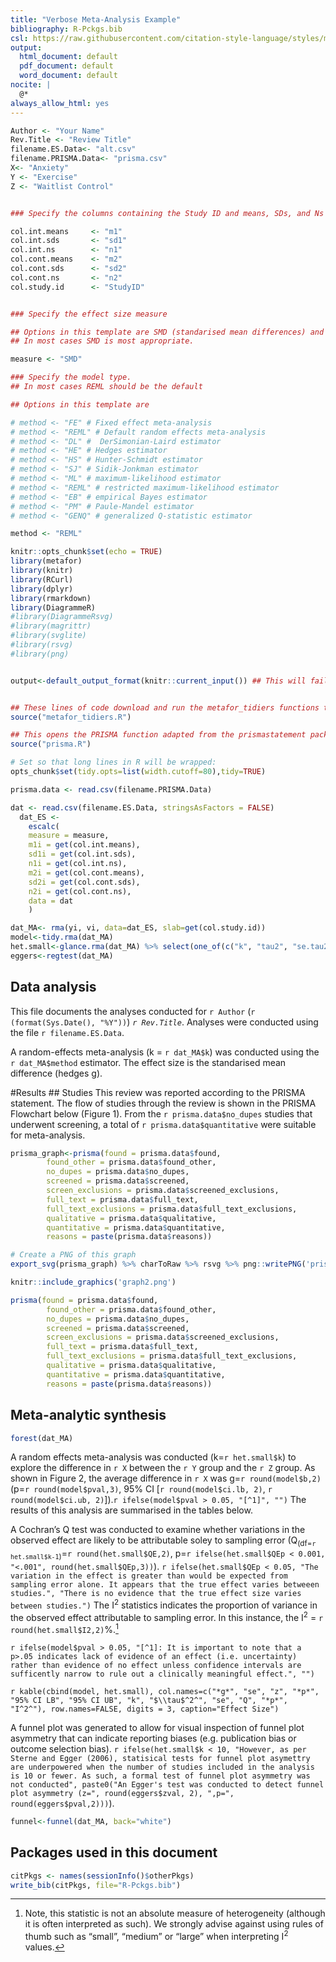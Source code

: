 ```yaml
---
title: "Verbose Meta-Analysis Example"
bibliography: R-Pckgs.bib
csl: https://raw.githubusercontent.com/citation-style-language/styles/master/apa.csl
output:
  html_document: default
  pdf_document: default
  word_document: default
nocite: |
  @*
always_allow_html: yes
---
```


```r
Author <- "Your Name"
Rev.Title <- "Review Title"
filename.ES.Data<- "alt.csv"
filename.PRISMA.Data<- "prisma.csv"
X<- "Anxiety"
Y <- "Exercise"
Z <- "Waitlist Control"


### Specify the columns containing the Study ID and means, SDs, and Ns for intervention and control within the file

col.int.means     <- "m1"
col.int.sds       <- "sd1"
col.int.ns        <- "n1"
col.cont.means    <- "m2"
col.cont.sds      <- "sd2"
col.cont.ns       <- "n2"
col.study.id      <- "StudyID"


### Specify the effect size measure

## Options in this template are SMD (standarised mean differences) and MD (raw mean differences). 
## In most cases SMD is most appropriate.

measure <- "SMD"

### Specify the model type. 
## In most cases REML should be the default

## Options in this template are 

# method <- "FE" # Fixed effect meta-analysis
# method <- "REML" # Default random effects meta-analysis
# method <- "DL" #  DerSimonian-Laird estimator
# method <- "HE" # Hedges estimator
# method <- "HS" # Hunter-Schmidt estimator
# method <- "SJ" # Sidik-Jonkman estimator
# method <- "ML" # maximum-likelihood estimator
# method <- "REML" # restricted maximum-likelihood estimator
# method <- "EB" # empirical Bayes estimator
# method <- "PM" # Paule-Mandel estimator
# method <- "GENQ" # generalized Q-statistic estimator

method <- "REML"


```


```r
knitr::opts_chunk$set(echo = TRUE)
library(metafor)
library(knitr)
library(RCurl)
library(dplyr)
library(rmarkdown)
library(DiagrammeR)
#library(DiagrammeRsvg)
#library(magrittr)
#library(svglite)
#library(rsvg)
#library(png)


output<-default_output_format(knitr::current_input()) ## This will fail if run manually. Don't worry!


## These lines of code download and run the metafor_tidiers functions that implement broom type tidy data functions for rma objects
source("metafor_tidiers.R")

## This opens the PRISMA function adapted from the prismastatement package
source("prisma.R")

# Set so that long lines in R will be wrapped:
opts_chunk$set(tidy.opts=list(width.cutoff=80),tidy=TRUE)

prisma.data <- read.csv(filename.PRISMA.Data)
```

```r
dat <- read.csv(filename.ES.Data, stringsAsFactors = FALSE)
  dat_ES <-
    escalc(
    measure = measure,
    m1i = get(col.int.means),
    sd1i = get(col.int.sds),  
    n1i = get(col.int.ns),  
    m2i = get(col.cont.means),
    sd2i = get(col.cont.sds),  
    n2i = get(col.cont.ns),  
    data = dat
    )

```

```r
dat_MA<- rma(yi, vi, data=dat_ES, slab=get(col.study.id))
model<-tidy.rma(dat_MA)
het.small<-glance.rma(dat_MA) %>% select(one_of(c("k", "tau2", "se.tau2", "QE", "QEp", "I2")))
eggers<-regtest(dat_MA)

```

## Data analysis

This file documents the analyses conducted for `r Author` (`r (format(Sys.Date(), "%Y"))`) *`r Rev.Title`*. Analyses were conducted using the file `r filename.ES.Data`. 

A random-effects meta-analysis (k = `r dat_MA$k`) was conducted using the `r dat_MA$method` estimator. The effect size is the standarised mean difference (hedges g).

#Results
## Studies
This review was reported according to the PRISMA statement. The flow of studies through the review is shown in the PRISMA Flowchart below (Figure 1). From the `r prisma.data$no_dupes` studies that underwent screening, a total of `r prisma.data$quantitative` were suitable for meta-analysis.


```r
prisma_graph<-prisma(found = prisma.data$found,
        found_other = prisma.data$found_other,
        no_dupes = prisma.data$no_dupes, 
        screened = prisma.data$screened, 
        screen_exclusions = prisma.data$screened_exclusions, 
        full_text = prisma.data$full_text,
        full_text_exclusions = prisma.data$full_text_exclusions, 
        qualitative = prisma.data$qualitative,
        quantitative = prisma.data$quantitative,
        reasons = paste(prisma.data$reasons))

# Create a PNG of this graph
export_svg(prisma_graph) %>% charToRaw %>% rsvg %>% png::writePNG('prisma_graph.png')

knitr::include_graphics('graph2.png')
```

```r

prisma(found = prisma.data$found,
        found_other = prisma.data$found_other,
        no_dupes = prisma.data$no_dupes, 
        screened = prisma.data$screened, 
        screen_exclusions = prisma.data$screened_exclusions, 
        full_text = prisma.data$full_text,
        full_text_exclusions = prisma.data$full_text_exclusions, 
        qualitative = prisma.data$qualitative,
        quantitative = prisma.data$quantitative,
        reasons = paste(prisma.data$reasons))
```

## Meta-analytic synthesis

```r
forest(dat_MA)
```

A random effects meta-analysis was conducted (k=`r het.small$k`) to explore the difference in `r X` between the `r Y` group and the `r Z` group. As shown in Figure 2, the average difference in `r X` was g=`r round(model$b,2)` (p=`r round(model$pval,3)`, 95% CI [`r round(model$ci.lb, 2)`, `r round(model$ci.ub, 2)`]).`r ifelse(model$pval > 0.05, "[^1]", "")` The results of this analysis are summarised in the tables below.

A Cochran's Q test was conducted to examine whether variations in the observed effect are likely to be attributable soley to sampling error (Q~(df=`r het.small$k-1`)~=`r round(het.small$QE,2)`, p=`r ifelse(het.small$QEp < 0.001, "<.001", round(het.small$QEp,3))`). `r ifelse(het.small$QEp < 0.05, "The variation in the effect is greater than would be expected from sampling error alone. It appears that the true effect varies betweeen studies.", "There is no evidence that the true effect size varies between studies.")` The I^2^ statistics indicates the proportion of variance in the observed effect attributable to sampling error. In this instance, the I^2^ = `r round(het.small$I2,2)`%.[^2]

`r ifelse(model$pval > 0.05, "[^1]: It is important to note that a p>.05 indicates lack of evidence of an effect (i.e. uncertainty) rather than evidence of no effect unless confidence intervals are sufficently narrow to rule out a clinically meaningful effect.", "")` 

[^2]: Note, this statistic is not an absolute measure of heterogeneity (although it is often interpreted as such). We strongly advise against using rules of thumb such as "small", "medium" or "large" when interpreting I^2^ values.

`r kable(cbind(model, het.small), col.names=c("*g*", "se", "z", "*p*", "95% CI LB", "95% CI UB", "k", "$\\tau$^2^", "se", "Q", "*p*", "I^2^"), row.names=FALSE, digits = 3, caption="Effect Size")`



A funnel plot was generated to allow for visual inspection of funnel plot asymmetry that can indicate reporting biases (e.g. publication bias or outcome selection bias). `r ifelse(het.small$k < 10, "However, as per Sterne and Egger (2006), statisical tests for funnel plot asymettry are underpowered when the number of studies included in the analysis is 10 or fewer. As such, a formal test of funnel plot asymmetry was not conducted", paste0("An Egger's test was conducted to detect funnel plot asymmetry (z=", round(eggers$zval, 2), ",p=", round(eggers$pval,2)))`). 


```r
funnel<-funnel(dat_MA, back="white")
```

## Packages used in this document
```r
citPkgs <- names(sessionInfo()$otherPkgs)
write_bib(citPkgs, file="R-Pckgs.bib")
```
